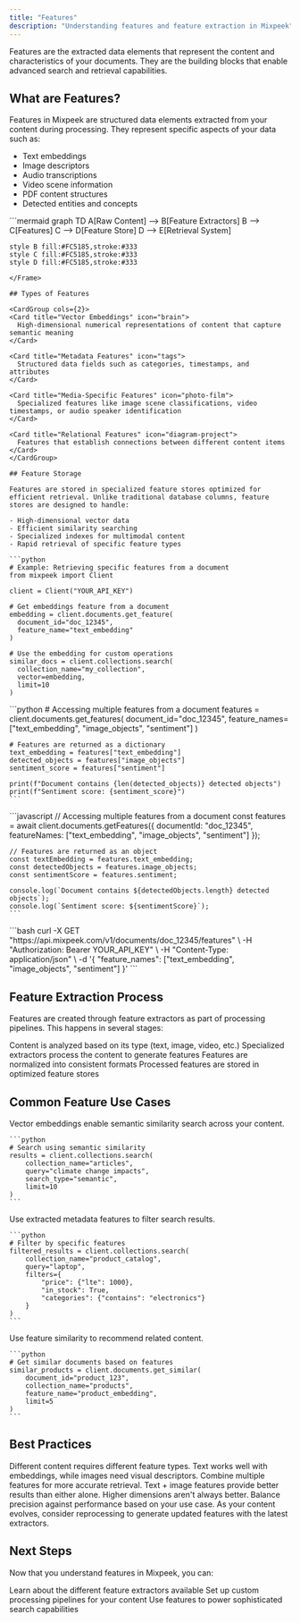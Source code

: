 ```yaml
---
title: "Features"
description: "Understanding features and feature extraction in Mixpeek"
---
```


<Note>
  Features are the extracted data elements that represent the content and characteristics of your documents. They are the building blocks that enable advanced search and retrieval capabilities.
</Note>

## What are Features?

Features in Mixpeek are structured data elements extracted from your content during processing. They represent specific aspects of your data such as:

- Text embeddings
- Image descriptors
- Audio transcriptions
- Video scene information
- PDF content structures
- Detected entities and concepts

<Frame>
  ```mermaid
  graph TD
    A[Raw Content] --> B[Feature Extractors]
    B --> C[Features]
    C --> D[Feature Store]
    D --> E[Retrieval System]
    
    style B fill:#FC5185,stroke:#333
    style C fill:#FC5185,stroke:#333
    style D fill:#FC5185,stroke:#333
  ```
</Frame>

## Types of Features

<CardGroup cols={2}>
  <Card title="Vector Embeddings" icon="brain">
    High-dimensional numerical representations of content that capture semantic meaning
  </Card>
  
  <Card title="Metadata Features" icon="tags">
    Structured data fields such as categories, timestamps, and attributes
  </Card>
  
  <Card title="Media-Specific Features" icon="photo-film">
    Specialized features like image scene classifications, video timestamps, or audio speaker identification
  </Card>
  
  <Card title="Relational Features" icon="diagram-project">
    Features that establish connections between different content items
  </Card>
</CardGroup>

## Feature Storage

Features are stored in specialized feature stores optimized for efficient retrieval. Unlike traditional database columns, feature stores are designed to handle:

- High-dimensional vector data
- Efficient similarity searching
- Specialized indexes for multimodal content
- Rapid retrieval of specific feature types

```python
# Example: Retrieving specific features from a document
from mixpeek import Client

client = Client("YOUR_API_KEY")

# Get embeddings feature from a document
embedding = client.documents.get_feature(
    document_id="doc_12345",
    feature_name="text_embedding"
)

# Use the embedding for custom operations
similar_docs = client.collections.search(
    collection_name="my_collection",
    vector=embedding,
    limit=10
)
```

<Tabs>
  <Tab title="Python">
    ```python
    # Accessing multiple features from a document
    features = client.documents.get_features(
        document_id="doc_12345",
        feature_names=["text_embedding", "image_objects", "sentiment"]
    )
    
    # Features are returned as a dictionary
    text_embedding = features["text_embedding"]
    detected_objects = features["image_objects"]
    sentiment_score = features["sentiment"]
    
    print(f"Document contains {len(detected_objects)} detected objects")
    print(f"Sentiment score: {sentiment_score}")
    ```
  </Tab>
  
  <Tab title="JavaScript">
    ```javascript
    // Accessing multiple features from a document
    const features = await client.documents.getFeatures({
      documentId: "doc_12345",
      featureNames: ["text_embedding", "image_objects", "sentiment"]
    });
    
    // Features are returned as an object
    const textEmbedding = features.text_embedding;
    const detectedObjects = features.image_objects;
    const sentimentScore = features.sentiment;
    
    console.log(`Document contains ${detectedObjects.length} detected objects`);
    console.log(`Sentiment score: ${sentimentScore}`);
    ```
  </Tab>
  
  <Tab title="cURL">
    ```bash
    curl -X GET "https://api.mixpeek.com/v1/documents/doc_12345/features" \
      -H "Authorization: Bearer YOUR_API_KEY" \
      -H "Content-Type: application/json" \
      -d '{
        "feature_names": ["text_embedding", "image_objects", "sentiment"]
      }'
    ```
  </Tab>
</Tabs>

## Feature Extraction Process

Features are created through feature extractors as part of processing pipelines. This happens in several stages:

<Steps>
  <Step title="Raw Content Analysis">
    Content is analyzed based on its type (text, image, video, etc.)
  </Step>
  <Step title="Feature Extraction">
    Specialized extractors process the content to generate features
  </Step>
  <Step title="Feature Normalization">
    Features are normalized into consistent formats
  </Step>
  <Step title="Storage">
    Processed features are stored in optimized feature stores
  </Step>
</Steps>

## Common Feature Use Cases

<AccordionGroup>
  <Accordion title="Semantic Search">
    Vector embeddings enable semantic similarity search across your content.
    
    ```python
    # Search using semantic similarity
    results = client.collections.search(
        collection_name="articles",
        query="climate change impacts",
        search_type="semantic",
        limit=10
    )
    ```
  </Accordion>
  
  <Accordion title="Content Filtering">
    Use extracted metadata features to filter search results.
    
    ```python
    # Filter by specific features
    filtered_results = client.collections.search(
        collection_name="product_catalog",
        query="laptop",
        filters={
            "price": {"lte": 1000},
            "in_stock": True,
            "categories": {"contains": "electronics"}
        }
    )
    ```
  </Accordion>
  
  <Accordion title="Content Recommendation">
    Use feature similarity to recommend related content.
    
    ```python
    # Get similar documents based on features
    similar_products = client.documents.get_similar(
        document_id="product_123",
        collection_name="products",
        feature_name="product_embedding",
        limit=5
    )
    ```
  </Accordion>
</AccordionGroup>

## Best Practices

<CardGroup cols={2}>
  <Card title="Understand Feature Types" icon="lightbulb">
    Different content requires different feature types. Text works well with embeddings, while images need visual descriptors.
  </Card>
  
  <Card title="Feature Composition" icon="layer-group">
    Combine multiple features for more accurate retrieval. Text + image features provide better results than either alone.
  </Card>
  
  <Card title="Dimension Management" icon="ruler">
    Higher dimensions aren't always better. Balance precision against performance based on your use case.
  </Card>
  
  <Card title="Regular Updates" icon="arrows-rotate">
    As your content evolves, consider reprocessing to generate updated features with the latest extractors.
  </Card>
</CardGroup>

## Next Steps

Now that you understand features in Mixpeek, you can:

<CardGroup cols={2}>
  <Card title="Explore Feature Extractors" icon="microchip" href="/extraction/overview">
    Learn about the different feature extractors available
  </Card>
  
  <Card title="Configure Processing Pipelines" icon="gears">
    Set up custom processing pipelines for your content
  </Card>
  
  <Card title="Implement Advanced Search" icon="magnifying-glass" href="/search/retrievers">
    Use features to power sophisticated search capabilities
  </Card>
</CardGroup>

